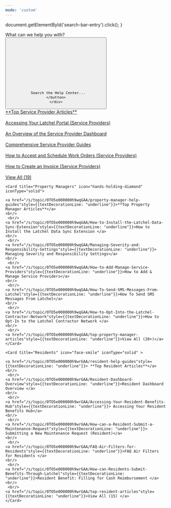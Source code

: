 ```yaml
---
mode: 'custom'
---
```


  document.getElementById('search-bar-entry').click();
}

<div className="relative w-full flex items-center justify-center" style={{ height: '20rem', overflow: 'hidden'}}>
  <div className="absolute inset-0 bg-primary dark:bg-primary-light" style={{opacity: 0.05 }}></div>
  <div style={{ position: 'absolute', textAlign: 'center', padding: '0 1rem' }}>
    <div
      className="text-gray-900 dark:text-gray-200"
      style={{
       fontWeight: '600',
       fontSize: '28px',
       margin: '0',
      }}
    >
      What can we help you with?
    </div>
    <div className="flex items-center justify-center">
    <button
      type="button"
      className="hidden w-full lg:flex items-center text-sm leading-6 rounded-lg py-1.5 pl-2.5 pr-3 shadow-sm text-gray-400 dark:text-white/50 bg-background-light dark:bg-background-dark dark:brightness-[1.1] dark:ring-1 dark:hover:brightness-[1.25] ring-1 ring-gray-400/20 hover:ring-gray-600/25 dark:ring-gray-600/30 dark:hover:ring-gray-500/30 focus:outline-primary"
      id="home-search-entry"
      style={{
        marginTop: '2rem',
        maxWidth: '28rem',
      }}
      onClick={openSearch}
    >
      <svg
        className="h-4 w-4 ml-1.5 mr-3 flex-none bg-gray-500 hover:bg-gray-600 dark:bg-white/50 dark:hover:bg-white/70"
        style={{
         maskImage:
           'url("https://mintlify.b-cdn.net/v6.5.1/solid/magnifying-glass.svg")',
         maskRepeat: 'no-repeat',
         maskPosition: 'center center',
        }}
      />

      Search the Help Center...
    </button>
    </div>
  </div>
</div>

<div
  style={{marginTop: '2rem', marginBottom: '8rem', maxWidth: '70rem', marginLeft: 'auto',
   marginRight: 'auto', paddingLeft: '1.25rem',
   paddingRight: '1.25rem' }}
>
  <CardGroup cols={3}>
    <Card title="Service Providers" icon="wrench" iconType="solid" >
    <a href="/s/topic/0TO5e000000h9wpGAA/service-provider-help-guides" style={{textDecorationLine: "underline"}}>**Top Service Provider Articles**</a>
  <br/>
  <br/>
    <a href="/s/topic/0TO5e000000h9wpGAA/Accessing-your-Latchel-portal"style={{textDecorationLine: "underline"}}>Accessing Your Latchel Portal (Service Providers)</a>
  <br/>
   <br/>
    <a href="/s/topic/0TO5e000000h9wpGAA/An-Overview-of-the-Service-Provider-Log-In-Dashboard"style={{textDecorationLine: "underline"}}>An Overview of the Service Provider Dashboard</a>
  <br/>
   <br/>
    <a href="/s/topic/0TO5e000000h9wpGAA/Comprehensive-Service-Provider-Guides"style={{textDecorationLine: "underline"}}>Comprehensive Service Provider Guides</a>
  <br/>
   <br/>
    <a href="/s/topic/0TO5e000000h9wpGAA/How-to-Accept-and-Schedule-Work-Orders"style={{textDecorationLine: "underline"}}>How to Accept and Schedule Work Orders (Service Providers)</a>
  <br/>
   <br/>
    <a href="/s/topic/0TO5e000000h9wpGAA/How-to-Create-an-Invoice"style={{textDecorationLine: "underline"}}>How to Create an Invoice (Service Providers)</a>
  <br/>
   <br/>
    <a href="/s/topic/0TO5e000000h9wpGAA/top-service-provider-articles"style={{textDecorationLine: "underline"}}>View All (19)</a>
    </Card>

    <Card title="Property Managers" icon="hands-holding-diamond" iconType="solid">

    <a href="/s/topic/0TO5e000000h9wqGAA/property-manager-help-guides"style={{textDecorationLine: "underline"}}>**Top Property Manager Articles**</a>
    <br/>
     <br/>
    <a href="/s/topic/0TO5e000000h9wqGAA/How-to-Install-the-Latchel-Data-Sync-Extension"style={{textDecorationLine: "underline"}}>How to Install the Latchel Data Sync Extension </a>
    <br/>
     <br/>
    <a href="/s/topic/0TO5e000000h9wqGAA/Managing-Severity-and-Responsibility-Settings"style={{textDecorationLine: "underline"}}> Managing Severity and Responsibility Settings</a>
    <br/>
     <br/>
    <a href="/s/topic/0TO5e000000h9wqGAA/How-to-Add-Manage-Service-Providers"style={{textDecorationLine: "underline"}}>How to Add & Manage Service Providers</a>
    <br/>
     <br/>
    <a href="/s/topic/0TO5e000000h9wqGAA/How-To-Send-SMS-Messages-From-Latchel"style={{textDecorationLine: "underline"}}>How To Send SMS Messages From Latchel</a>
    <br/>
     <br/>
    <a href="/s/topic/0TO5e000000h9wqGAA/How-to-Opt-Into-the-Latchel-Contractor-Network"style={{textDecorationLine: "underline"}}>How to Opt-In to the Latchel Contractor Network </a>
    <br/>
     <br/>
    <a href="/s/topic/0TO5e000000h9wqGAA/top-property-manager-articles"style={{textDecorationLine: "underline"}}>View All (20+)</a>
    </Card>

    <Card title="Residents" icon="face-smile" iconType="solid" >

    <a href="/s/topic/0TO5e000000h9wrGAA/resident-help-guides"style={{textDecorationLine: "underline"}}> **Top Resident Articles**</a>
    <br/>
     <br/>
    <a href="/s/topic/0TO5e000000h9wrGAA/Resident-Dashboard-Overview"style={{textDecorationLine: "underline"}}>Resident Dashboard Overview </a>
    <br/>
     <br/>
    <a href="/s/topic/0TO5e000000h9wrGAA/Accessing-Your-Resident-Benefits-Hub"style={{textDecorationLine: "underline"}}> Accessing Your Resident Benefits Hub</a>
    <br/>
     <br/>
    <a href="/s/topic/0TO5e000000h9wrGAA/How-can-a-Resident-Submit-a-Maintenance-Request"style={{textDecorationLine: "underline"}}> Submitting a New Maintenance Request (Resident)</a>
    <br/>
     <br/>
    <a href="/s/topic/0TO5e000000h9wrGAA/FAQ-Air-Filters-for-Residents"style={{textDecorationLine: "underline"}}>FAQ Air Filters for Residents </a>
    <br/>
     <br/>
    <a href="/s/topic/0TO5e000000h9wrGAA/How-can-Residents-Submit-Benefits-Through-Latchel"style={{textDecorationLine: "underline"}}>Resident Benefit: Filling for Cash Reimbursement </a>
    <br/>
     <br/>
    <a href="/s/topic/0TO5e000000h9wrGAA/top-resident-articles"style={{textDecorationLine: "underline"}}>View All (15) </a>
    </Card>
  </CardGroup>

  <br/>

</div>


